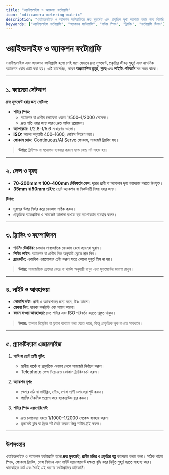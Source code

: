 ```yaml
---
title: "ওয়াইল্ডলাইফ ও অ্যাকশন ফটোগ্রাফি"
icon: "mdi:camera-metering-matrix"
description: "ওয়াইল্ডলাইফ ও অ্যাকশন ফটোগ্রাফিতে দ্রুত মুভমেন্ট এবং প্রাকৃতিক দৃশ্য ক্যাপচার করার জন্য বিস্তারিত গাইড।"
keywords: ["ওয়াইল্ডলাইফ ফটোগ্রাফি", "অ্যাকশন ফটোগ্রাফি", "শাটার স্পিড", "ট্র্যাকিং", "ফটোগ্রাফি টিপস"]
---
```


# ওয়াইল্ডলাইফ ও অ্যাকশন ফটোগ্রাফি

ওয়াইল্ডলাইফ এবং অ্যাকশন ফটোগ্রাফি হলো সেই ধরণ যেখানে দ্রুত মুভমেন্ট, প্রকৃতির জীবন্ত মুহূর্ত এবং নান্দনিক অ্যাকশন ধরার চেষ্টা করা হয়। এটি চ্যালেঞ্জিং, কারণ **অপ্রত্যাশিত মুহূর্ত**, **দূরত্ব** এবং **লাইটিং পরিবর্তন** সব সময় থাকে।  

---

## ১. ক্যামেরা সেটআপ

**দ্রুত মুভমেন্ট ধরার জন্য সেটিংস:**  

- **শাটার স্পিড:**  
  - অ্যাকশন বা প্রাণীর চলাফেরা ধরতে 1/500–1/2000 সেকেন্ড।  
  - দ্রুত গতি ধরার জন্য আরও দ্রুত শাটার প্রয়োজন।  
- **অ্যাপারচার:** f/2.8–f/5.6 সাধারণত ভালো।  
- **ISO:** আলো অনুযায়ী 400–1600, নোইস নিয়ন্ত্রণ করে।  
- **ফোকাস মোড:** Continuous/AI Servo ফোকাস, সাবজেক্ট ট্র্যাকিং সহ।  

> **উপায়:** ট্রাইপড বা মনোপড ব্যবহার করলে হ্যান্ড হেল্ড শট সহজ হয়।  

---

## ২. লেন্স ও দূরত্ব

- **70-200mm বা 100-400mm টেলিফটো লেন্স:** দূরের প্রাণী বা অ্যাকশন দৃশ্য ক্যাপচার করতে উপযুক্ত।  
- **35mm বা 50mm প্রাইম:** ছোট অ্যাকশন বা নিকটবর্তী বিষয় ধরার জন্য।  

**টিপস:**  

- দূরত্বের উপর নির্ভর করে ফোকাস সঠিক করুন।  
- প্রাকৃতিক ব্যাকগ্রাউন্ড ও সাবজেক্ট আলাদা রাখতে বড় অ্যাপারচার ব্যবহার করুন।  

---

## ৩. ট্র্যাকিং ও কম্পোজিশন

- **প্যানিং টেকনিক:** চলমান সাবজেক্টকে ফোকাস রেখে ক্যামেরা ঘুরান।  
- **লিডিং লাইন:** অ্যাকশন বা প্রাণীর দিক অনুযায়ী ফ্রেমে স্থান দিন।  
- **ব্র্যাকেটিং:** একাধিক এক্সপোজার চেষ্টা করুন যাতে কোনো মুহূর্ত মিস না হয়।  

> **উপায়:** সাবজেক্টকে ফ্রেমের কেন্দ্র বা থার্ডস অনুযায়ী রাখুন এবং মুভমেন্টের জায়গা রাখুন।  

---

## ৪. লাইট ও আবহাওয়া

- **সোনালি ঘণ্টা:** প্রাণী ও অ্যাকশনের জন্য নরম, উষ্ণ আলো।  
- **মেঘলা দিন:** হালকা কনট্রাস্ট এবং সমান আলো।  
- **বদলে যাওয়া আবহাওয়া:** দ্রুত শাটার এবং ISO পরিবর্তন করতে প্রস্তুত থাকুন।  

> **উপায়:** হালকা রিফ্লেক্টর বা ফ্ল্যাশ ব্যবহার করা যেতে পারে, কিন্তু প্রাকৃতিক লুক রাখতে সাবধানে।  

---

## ৫. প্র্যাকটিক্যাল এক্সারসাইজ

1. **পাখি বা ছোট প্রাণী শুটিং:**  
   - স্থানীয় পার্কে বা প্রাকৃতিক এলাকা থেকে সাবজেক্ট নির্বাচন করুন।  
   - Telephoto লেন্স দিয়ে দ্রুত ফোকাস ট্র্যাকিং চর্চা করুন।  

2. **অ্যাকশন দৃশ্য:**  
   - খেলার মাঠ বা সাইক্লিং, দৌড়, পোষা প্রাণী চলাফেরা শুট করুন।  
   - প্যানিং টেকনিক প্রয়োগ করে ব্যাকগ্রাউন্ড ব্লার করুন।  

3. **শাটার স্পিড এক্সপেরিমেন্ট:**  
   - দ্রুত চলাফেরা ধরতে 1/1000–1/2000 সেকেন্ড ব্যবহার করুন।  
   - মুভমেন্ট ব্লার বা ফ্রিজ শট তৈরি করতে ভিন্ন শাটার ট্রাই করুন।  

---

## উপসংহার

ওয়াইল্ডলাইফ ও অ্যাকশন ফটোগ্রাফি হলো **দ্রুত মুভমেন্ট, প্রাণীর চরিত্র ও প্রকৃতির গল্প** ক্যাপচার করার কলা। সঠিক শাটার স্পিড, ফোকাস ট্র্যাকিং, লেন্স নির্বাচন এবং লাইট ম্যানেজমেন্ট দক্ষতা বৃদ্ধি করে নিখুঁত মুহূর্ত ধরতে সাহায্য করে। ধারাবাহিক চর্চা এবং ধৈর্যই এই ধরণের ফটোগ্রাফির চাবিকাঠি।  

